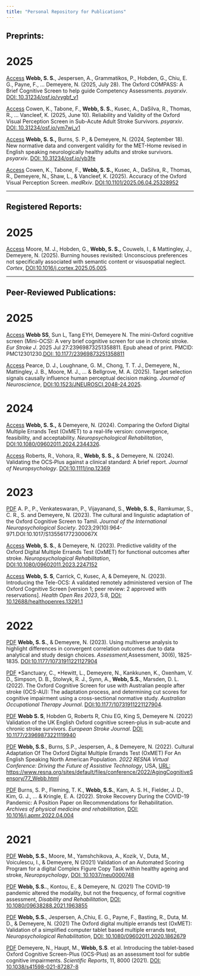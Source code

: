 ```yaml
---
title: "Personal Repository for Publications"
---
```

<style type="text/css">
.main-container {
  max-width: 1800px;
  margin-left: auto;
  margin-right: auto;
}
</style>

## <span style="color:black">**Preprints:**
# **2025**
[Access](https://osf.io/preprints/psyarxiv/vygbf_v1) **Webb, S. S.**, Jespersen, A., Grammatikos, P., Hobden, G., Chiu, E. G., Payne, F., … Demeyere, N. (2025, July 28). The Oxford COMPASS: A Brief Cognitive Screen to help guide Competency Assessments. *psyarxiv*. [DOI: 10.31234/osf.io/vygbf_v1](https://doi.org/10.31234/osf.io/vygbf_v1)

[Access](https://doi.org/10.31234/osf.io/ym7wj_v1) Cowen, K., Tabone, F., **Webb, S. S.**, Kusec, A., DaSilva, R., Thomas, R., … Vancleef, K. (2025, June 10). Reliability and Validity of the Oxford Visual Perception Screen in Sub-Acute Adult Stroke Survivors. *psyarxiv*. [DOI: 10.31234/osf.io/ym7wj_v1](https://doi.org/10.31234/osf.io/ym7wj_v1)

[Access](https://osf.io/preprints/psyarxiv/yb3fe) **Webb, S. S.,** Burns, S. P., & Demeyere, N. (2024, September 18). New normative data and convergent validity for the MET-Home revised in English speaking neurologically healthy adults and stroke survivors. *psyarxiv*. [DOI: 10.31234/osf.io/yb3fe](https://doi.org/10.31234/osf.io/yb3fe)

[Access](https://doi.org/10.1101/2025.06.04.25328952)  Cowen, K., Tabone, F., **Webb, S. S.,** Kusec, A., DaSilva, R., Thomas, R., Demeyere, N., Shaw, L., & Vancleef, K. (2025). Accuracy of the Oxford Visual Perception Screen. *medRxiv*. [DOI:10.1101/2025.06.04.25328952](https://doi.org/10.1101/2025.06.04.25328952)


---

## <span style="color:black">**Registered Reports:**
# **2025**
[Access](https://doi.org/10.1016/j.cortex.2025.05.005) Moore, M. J., Hobden, G., **Webb, S. S.,** Couwels, I., & Mattingley, J., Demeyere, N. (2025). Burning houses revisited: Unconscious preferences not specifically associated with semantic content or visuospatial neglect. *Cortex*, [DOI:10.1016/j.cortex.2025.05.005](https://doi.org/10.1016/j.cortex.2025.05.005).
 
---

## <span style="color:black">**Peer-Reviewed Publications:**
# **2025**
[Access](https://doi.org/10.1177/23969873251358811) **Webb SS**, Sun L, Tang EYH, Demeyere N. The mini-Oxford cognitive screen (Mini-OCS): A very brief cognitive screen for use in chronic stroke. *Eur Stroke J*. 2025 Jul 27:23969873251358811. Epub ahead of print. PMCID: PMC12301230.[DOI: 10.1177/23969873251358811](https://doi.org/10.1177/23969873251358811)


[Access](https://doi.org/10.1523/JNEUROSCI.2048-24.2025) Pearce, D. J., Loughnane, G. M., Chong, T. T. J., Demeyere, N., Mattingley, J. B., Moore, M. J., ... & Bellgrove, M. A. (2025). Target selection signals causally influence human perceptual decision making. *Journal of Neuroscience*, [DOI:10.1523/JNEUROSCI.2048-24.2025](https://doi.org/10.1523/JNEUROSCI.2048-24.2025). 



# **2024**
[Access](https://www.tandfonline.com/doi/full/10.1080/09602011.2024.2344326?src=exp-la) **Webb, S. S.,** & Demeyere, N. (2024). Comparing the Oxford Digital Multiple Errands Test (OxMET) to a real-life version: convergence, feasibility, and acceptability. *Neuropsychological Rehabilitation*, [DOI:10.1080/09602011.2024.2344326](https://doi.org/10.1080/09602011.2024.2344326).  

[Access](https://bpspsychub.onlinelibrary.wiley.com/doi/full/10.1111/jnp.12369) Roberts, R., Vohora, R., **Webb, S. S.,** & Demeyere, N. (2024). Validating the OCS‐Plus against a clinical standard: A brief report. *Journal of Neuropsychology*. [DOI:10.1111/jnp.12369](https://doi.org/10.1111/jnp.12369)

# **2023**
[PDF](https://www.demeyerelab.org/wp-content/papercite-data/pdf/p_cultural_2023.pdf) A. P., P., Venkateswaran, P., Vijayanand, S., **Webb, S. S.**, Ramkumar, S., C. R., S. and Demeyere, N.  (2023). The cultural and linguistic adaptation of the Oxford Cognitive Screen to Tamil.  *Journal of the International Neuropsychological Society*. 2023;29(10):964-971.DOI:10.1017/S135561772300067X

[Access](https://psyarxiv.com/agb3j/) **Webb, S. S.**, & Demeyere, N. (2023). Predictive validity of the Oxford Digital Multiple Errands Test (OxMET) for functional outcomes after stroke. *Neuropsychological Rehabilitation*, [DOI:10.1080/09602011.2023.2247152](https://doi.org/10.1080/09602011.2023.2247152)  

[Access](https://healthopenresearch.org/articles/5-8/v1) **Webb, S. S**, Carrick, C, Kusec, A, &  Demeyere, N. (2023). Introducing the Tele-OCS: A validated remotely administered version of The Oxford Cognitive Screen  [version 1; peer review: 2 approved with reservations]. *Health Open Res 2023*, 5:8, [DOI: 10.12688/healthopenres.13291.1](https://doi.org/10.12688/healthopenres.13291.1)  

# **2022**
[PDF](https://github.com/SamSWebb/SamSWebb.github.io/blob/master/pdfs/MultiverseExecFunctPaper.pdf) **Webb, S. S.**, & Demeyere, N. (2023). Using multiverse analysis to highlight differences in convergent correlation outcomes due to data analytical and study design choices. *Assessment*,Assessment, 30(6), 1825-1835. [DOI:10.1177/10731911221127904](https://doi.org/10.1177/10731911221127904)

[PDF](https://github.com/SamSWebb/SamSWebb.github.io/blob/master/pdfs/FinalOCS-AUPaper.pdf) $*$Sanctuary, C., $*$Hewitt, L., Demeyere, N., Kankkunen, K., Oxenham, V. D., Simpson, D. B., Stolwyk, R. J., Synn, A., **Webb, S.S.**, Marsden, D. L. (2022). The Oxford Cognitive Screen for use with Australian people after stroke (OCS-AU): The adaptation process, and determining cut scores for cognitive impairment using a cross-sectional normative study. *Australian Occupational Therapy Journal*. [DOI:10.1177/10731911221127904](https://doi.org/10.1111/1440-1630.12838).

[PDF](https://github.com/SamSWebb/SamSWebb.github.io/blob/master/pdfs/OCSPlusstroke.pdf) **Webb S. S**, Hobden G, Roberts R, Chiu EG, King S, Demeyere N. (2022) Validation of the UK English Oxford cognitive screen-plus in sub-acute and chronic stroke survivors. *European Stroke Journal*. [DOI:  10.1177/23969873221119940](https://doi.org/10.1177/23969873221119940)

[PDF](https://github.com/SamSWebb/SamSWebb.github.io/blob/master/pdfs/OxMET-USA_culturaladaption.pdf) **Webb, S.S**., Burns, S.P., Jespersen, A., & Demeyere, N. (2022). Cultural Adaptation Of The Oxford Digital Multiple Errands Test (OxMET) For An English Speaking North American Population. *2022 RESNA Virtual Conference: Driving the Future of Assistive Technology*, USA, [URL: https://www.resna.org/sites/default/files/conference/2022/AgingCognitiveSensory/77_Webb.html](https://www.resna.org/sites/default/files/conference/2022/AgingCognitiveSensory/77_Webb.html)

[PDF](https://github.com/SamSWebb/SamSWebb.github.io/blob/master/pdfs/Final%20paper_position.pdf) Burns, S. P., Fleming, T. K., **Webb, S.S.**, Kam, A. S. H., Fielder, J. D., Kim, G. J., ... & Kringle, E. A. (2022). Stroke Recovery During the COVID-19 Pandemic: A Position Paper on Recommendations for Rehabilitation. *Archives of physical medicine and rehabilitation*, [DOI: 10.1016/j.apmr.2022.04.004](https://doi.org/10.1016/j.apmr.2022.04.004) 

# **2021**
[PDF](https://github.com/SamSWebb/SamSWebb.github.io/blob/master/pdfs/AutoFig_manuscript.pdf) **Webb, S.S.**, Moore, M., Yamshchikova, A., Kozik, V., Duta, M., Voiculescu, I., & Demeyere, N (2021) Validation of an Automated Scoring Program for a digital Complex Figure Copy Task within healthy ageing and stroke, *Neuropsychology*, [DOI: 10.1037/neu0000748](https://doi.apa.org/doiLanding?doi=10.1037%2Fneu0000748) 

[PDF](https://github.com/SamSWebb/SamSWebb.github.io/blob/master/pdfs/CovidSurvey.pdf) **Webb, S.S.**., Kontou, E.,  & Demeyere, N. (2021) The COVID-19 pandemic altered the modality, but not the frequency, of formal cognitive assessment, *Disability and Rehabilitation*, [DOI: 10.1080/09638288.2021.1963855](https://www.tandfonline.com/doi/full/10.1080/09638288.2021.1963855) 

[PDF](https://github.com/SamSWebb/SamSWebb.github.io/blob/master/pdfs/OxMETPsychometrics.pdf) **Webb, S.S.**, Jespersen, A.,Chiu, E. G., Payne, F., Basting, R.,  Duta, M. D., & Demeyere, N. (2021) The Oxford digital multiple errands test (OxMET): Validation of a simplified computer tablet based multiple errands test, *Neuropsychological Rehabilitation*, 
[DOI: 10.1080/09602011.2020.1862679](https://www.tandfonline.com/doi/full/10.1080/09602011.2020.1862679) 

[PDF](https://github.com/SamSWebb/SamSWebb.github.io/blob/master/pdfs/IntroOCS-Plus.pdf) Demeyere, N., Haupt, M., **Webb, S.S**. et al. Introducing the tablet-based Oxford Cognitive Screen-Plus (OCS-Plus) as an assessment tool for subtle cognitive impairments. *Scientific Reports*, 11, 8000 (2021). [DOI: 10.1038/s41598-021-87287-8](https://www.nature.com/articles/s41598-021-87287-8) 



